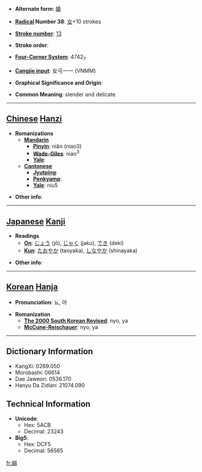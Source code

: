 * '''Alternate form''': [[嬝]]

* '''[[Wiktionary:Chinese radical index| Radical]] Number 38''': [[Wiktionary:Chinese radical index 女|女]]+10 strokes

* '''[[Wiktionary:Chinese total strokes index|Stroke number]]''': [[Wiktionary:Chinese total strokes index 13|13]]

* '''Stroke order''': 

* '''[[Wiktionary:Chinese four corner index|Four-Corner System]]''': 4742<sub>7</sub>

* '''[[Wiktionary:Chinese Cangjie index|Cangjie input]]''': 女弓一一 (VNMM)

* '''Graphical Significance and Origin''': 

* '''Common Meaning''': slender and delicate

----

== [[Chinese]] [[Hanzi]] ==

* '''Romanizations'''
** '''[[Mandarin]]'''
*** '''[[Pinyin]]''': niǎo (niao3)
*** '''[[Wade-Giles]]''': niao<sup>3</sup>
*** '''[[Yale]]''': 
** '''[[Cantonese]]'''
*** '''[[Jyutping]]''':
*** '''[[Penkyamp]]''': 
*** '''[[Yale]]''': niu5

* '''Other info''': 

----

== [[Japanese]] [[Kanji]] ==

* '''Readings'''
** '''[[On]]''': [[じょう]] (jō), [[じゃく]] (jaku), [[でき]] (deki)
** '''[[Kun]]''': [[たおやか]] (taoyaka), [[しなやか]] (shinayaka)

* '''Other info''':  

----

== [[Korean]] [[Hanja]] ==

* '''Pronunciation''': 뇨, 야

* '''Romanization'''
** '''[[The 2000 South Korean Revised Romanization|The 2000 South Korean Revised]]''': nyo, ya
** '''[[McCune-Reischauer]]''': nyo, ya

----

== Dictionary Information ==

* KangXi: 0269.050
* Morobashi: 06614
* Dae Jaweon: 0536.170
* Hanyu Da Zidian: 21074.090

== Technical Information ==

* '''Unicode''':
** Hex: 5ACB
** Decimal: 23243
* '''Big5''':
** Hex: DCF5
** Decimal: 56565

[[fr:嫋]]